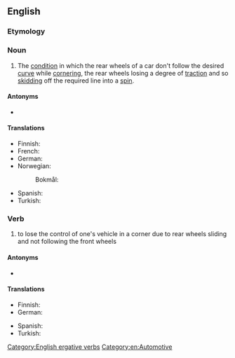 ==English==
{{wikipedia}}

===Etymology===
{{prefix|en|over|steer}}

===Noun===
{{en-noun}}

# The [[condition]] in which the rear wheels of a car don't follow the desired [[curve]] while [[cornering]], the rear wheels losing a degree of [[traction]] and so [[skidding]] off the required line into a [[spin]].

====Antonyms====
* {{l|en|understeer}}

====Translations====
{{trans-top}}
* Finnish: {{t+|fi|yliohjautuvuus}}
* French: {{t+|fr|survirage|m}}
* German: {{t|de|Übersteuern|n}}
* Norwegian:
*: Bokmål: {{t+|nb|overstyring|m|f}}
{{trans-mid}}
* Spanish: {{t+|es|sobreviraje|m}}
* Turkish: {{t|tr|fazla çevrime}}
{{trans-bottom}}

===Verb===
{{en-verb}}

# to lose the control of one's vehicle in a corner due to rear wheels sliding and not following the front wheels

====Antonyms====
* {{l|en|understeer}}

====Translations====
{{trans-top}}
* Finnish: {{t|fi|yliohjautua}}
* German: {{t+|de|übersteuern}}
{{trans-mid}}
* Spanish: {{t+|es|sobrevirar}}
* Turkish: {{t|tr|fazla çevrimek}}
{{trans-bottom}}

[[Category:English ergative verbs]]
[[Category:en:Automotive]]